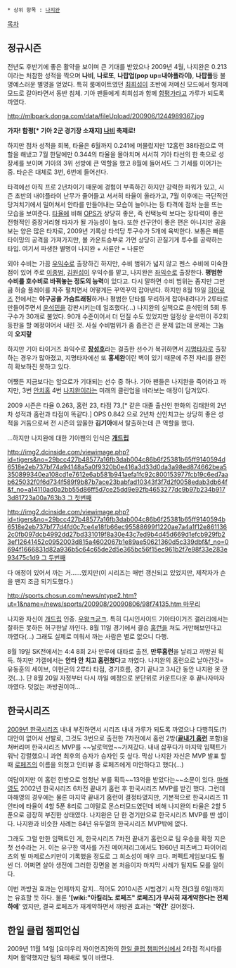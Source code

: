  * 상위 항목 : [[나지완]]

[[목차]]
== 정규시즌 ==
전년도 후반기에 좋은 활약을 보이며 큰 기대를 받았으나 2009년 4월, 나지완은 0.213이라는 처참한 성적을 찍으며 '''나비''', '''나로또''', '''나팝업(pop up=내야플라이)''', '''나팝플'''등 불명예스러운 별명을 얻었다. 특히 룸메이트였던 [[최희섭]]이 초반에 저메신 모드에서 형저메 모드로 갈아타면서 동반 침체. 기아 팬들에게 최희섭과 함께 [[함평]]가라고 가루가 되도록 까였다.

http://mlbpark.donga.com/data/fileUpload/200906/1244989367.jpg

'''가자! 함평[* 기아 2군 경기장 소재지] [[나비]] 축제로!'''

하지만 점차 성적을 회복, 타율은 6월까지 0.241에 머물렀지만 12홈런 38타점으로 역할을 해냈고 7월 한달에만 0.344의 타율을 몰아치며 서서히 기아 타선의 한 축으로 성장세를 보이며 기아의 3위 선방에 큰 역할을 했고 8월에 들어서도 그 기세를 이어가는 중. 타순은 대체로 3번, 6번에 들어선다.

타격에선 아직 프로 2년차이기 때문에 경험이 부족하긴 하지만 강력한 파워가 있고, 시즌 초반의 내야플라이 난무가 줄어들고 서서히 타율이 올라가고, 7월 이후에는 극단적인 당겨치기에서 밀어쳐서 안타를 만들어내는 모습이 늘어나는 등 타격에 점차 눈을 뜨는 모습을 보여준다. [[타율]]에 비해 [[OPS]]가 상당히 좋은, 즉 컨택능력 보다는 장타력이 좋은 전형적인 중장거리형 타자가 될 가능성이 높다. 또한 선구안이 좋은 편은 아니지만 공을 보는 양은 많은 타자로, 2009년 기록상 타석당 투구수가 5개에 육박한다. 보통은 빠른 타이밍의 공격을 가져가지만, 볼 카운트승부로 가면 상당히 끈질기게 투수를 공략하는 타입. 여기서 파생한 별명이 나지완 + 사륜안 = 나륜안

외야 수비는 가끔 [[우익수]]로 출장하긴 하지만, 수비 범위가 넓지 않고 펜스 수비에 미숙한 점이 있어 주로 [[이종범]], [[김원섭]]이 우익수를 맡고, 나지완은 [[좌익수]]로 출장한다. '''평범한 수비를 호수비로 바꿔놓는 정도의 능력'''이 있다고. 다시 말하면 수비 범위는 좁지만 그만큼 허슬 플레이를 자주 펼치면서 어떻게든 꾸역꾸역 잡아낸다. 하지만 8월 19일 [[히어로즈]] 전에서는 '''야구공을 가슴트래핑'''하거나 평범한 단타를 무리하게 잡아내려다가 2루타로 만들어주면서 [[윤석민]]을 강판시키는데 일조했다(...) 나지완의 실책으로 윤석민의 5회 투구수가 30개로 불었다. 90개 수준이어서 더 던질 수도 있었지만 일정상 윤석민이 주2회 등판을 할 예정이어서 내린 것. 사실 수비범위가 좀 좁은건 큰 문제 없는데 문제는 그놈의 '''오지랖'''

하지만 기아 타이거즈 좌익수로 '''[[장성호]]'''라는 걸출한 선수가 복귀하면서 [[지명타자]]로 출장하는 경우가 많아졌고, 지명타자에선 또 '''홍세완'''이란 벽이 있기 때문에 주전 자리를 완전히 확보하진 못하고 있다.

어쨌든 지금보다는 앞으로가 기대되는 선수 중 하나. 기아 팬들은 나지완을 죽어라고 까지만, 3번 [[안치홍]] 4번 [[나지완]]이라는 미래의 클린업을 바라보는 애정이 담겨있다.

2009 시즌은 타율 0.263, 홈런 23, 타점 73,[* 같은 대졸 출신인 한화의 김태완의 2년차 성적과 홈런과 타점이 똑같다.] OPS 0.842 으로 2년차 신인치고는 상당히 좋은 성적을 거둠으로써 전 시즌의 암울한 '''김기아'''에서 탈출하는데 큰 역할을 했다.

...하지만 나지완에 대한 기아팬의 인식은 '''[[개드립]]'''

[[http://img2.dcinside.com/viewimage.php?id=tigers&no=29bcc427b48577a16fb3dab004c86b6f25381b65ff9140594d6518e2eb737bf74a94148a5a0f9320b0e416a3d33d0da3a98ed874662bea5350899340ea108cd1e7612e6ab581b941aefa1fc92c800153977fcb19c6ed7aab625032f0f6d734f589f9b87b7ace23babfad10343f3f7d2f0058edab3db64f&f_no=a14110ad0a2bb55d86ff5d7ce25dd9e92fb4653277dc9b97b234b9173d81723a00a763b3 그 첫번째]]

[[http://img2.dcinside.com/viewimage.php?id=tigers&no=29bcc427b48577a16fb3dab004c86b6f25381b65ff9140594b6518e2eb737bf77d4fd0c7ce4e18fb66ec95588699f1220ae7a4a1f12e8611362c0fb097dcb4992dd27bd331019f8a30e43c7ed9b4d45d669d1efcb929fb23ef12641452c0952003d815a4602067b1e89ae50621360d5c339dbf&f_no=0694f1666831d82a936b5c64c65de2d5e365bc56f15ec961b2f7e98f33e283e93475c1d9 그 두번째]]

다 애정이 있어서 까는 거......였지만(이 시리즈는 매번 갱신되고 있었지만, 제작자가 손을 땐지 조금 되기도했다.)

[[http://sports.chosun.com/news/ntype2.htm?ut=1&name=/news/sports/200908/20090806/98f74135.htm 마무리]]

나지완 자신이 [[개드립]] 인증. [[우왕ㅋ굳ㅋ]]. 특히 디시인사이드 기아타이거즈 갤러리에서는 잘하든 못하든 허구한날 까인다. 8월 11일 경기에서 결승 [[홈런]]을 쳐도 거만해보인다고 까였다(...) 그래도 실제로 미워서 까는 사람은 별로 없으니 다행.

8월 19일 SK전에서는 4:4 8회 2사 만루에 대타로 출전, '''만루홈런'''을 날리고 까방권 획득. 하지만 갸갤에서는 '''안타 안 치고 홈런쳤다'''고 까였다. 나지완의 홈런으로 날아간것=유동훈의 세이브, 이현곤의 2루타 타점, 경기흐름, 경기 끝나고 3시간 동안 나지완 못 깐것(...). 단 8월 20일 자정부터 다시 까일 예정으로 분단위로 카운트다운 후 끝나자마자 까였다. 덧없는 까방권이여...

== 한국시리즈 ==
[[2009년 한국시리즈]] 내내 부진하면서 시리즈 내내 가루가 되도록 까였으나 다행히도(?) 대안이 없어서 선발로, 그것도 3번으로 출전한 7차전에서 홈런 2방('''[[끝내기 홈런]]''' 포함)을 쳐버리며 한국시리즈 MVP를 ~~날로먹었~~가져갔다. 내내 삽푸다가 마지막 임팩트가 워낙 강렬했으니 과연 최후의 승자가 승자인 듯 싶다. 막상 나지완 자신은 MVP 발표 할 때 [[로페즈]]의 이름을 외쳤고 인터뷰 중 로페즈에게 미안하다고 했다(...) 

여담이지만 이 홈런 한방으로 엄청난 부를 획득~~13억을 받았다는~~소문이 있다. [[마해영]]도 2002년 한국시리즈 6차전 끝내기 홈런 후 한국시리즈 MVP를 받긴 했다. 그런데 마해영의 경우에는 물론 마지막 끝내기 홈런이 결정타였지만, 기본적으로 한국시리즈 11안타에 타율이 4할 5푼 8리로 그야말로 몬스터모드였던데 비해 나지완의 타율은 2할 5푼으로 굉장히 부진한 상태였다. 나지완은 단 한 경기만으로 한국시리즈 MVP를 딴 셈이다. 나지완과 비슷한 사례는 84년 유두열의 한국시리즈 MVP밖에 없다.

그래도 그럴 만한 임팩트인 게, 한국시리즈 7차전 끝내기 홈런으로 팀 우승을 확정 지은 첫 선수라는 거. 이는 유구한 역사를 가진 메이저리그에서도 1960년 피츠버그 파이어리츠의 빌 마제로스키만이 기록했을 정도로 그 희소성이 매우 크다. 퍼펙트게임보다도 훨씬 더. 어쩌면 살아 생전에 그러한 장면을 본 처음이자 마지막 사례가 될지도 모를 일이다.

이번 까방권 효과는 언제까지 갈지...적어도 2010시즌 시범경기 시작 전(3월 6일)까지는 유효할 듯 하다. 물론 ''''[wiki:"아킬리노 로페즈" 로페즈]가 무사히 재계약한다는 전제하에'''' 였지만, 결국 로페즈가 재계약하면서 까방권 효과는 ''''약간'''' 길어졌다.

== 한일 클럽 챔피언십 ==
2009년 11월 14일 [요미우리 자이언츠]와의 [[한일 클럽 챔피언십]]에서 2타점 적시타를 치며 활약했지만 팀의 패배로 빛이 바랬다.
